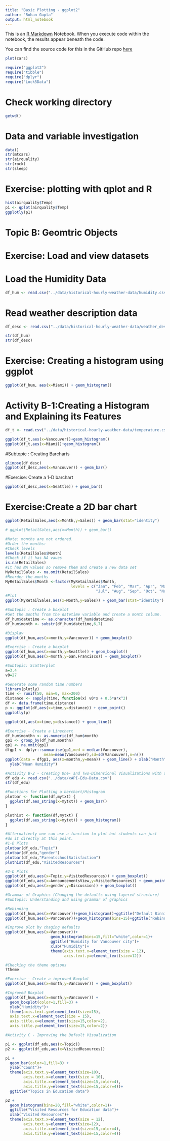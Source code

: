 ```yaml
---
title: "Basic Plotting - ggplot2"
author: "Rohan Gupta"
output: html_notebook
---
```


This is an [R Markdown](http://rmarkdown.rstudio.com) Notebook. When you execute code within the notebook, the results appear beneath the code. 

You can find the source code for this in the GitHub repo [here](https://github.com/RohanYashraj/Applied-Data-Visualization-with-R-and-ggplot2)

```r
plot(cars)
```

```r
require("ggplot2")
require("tibble")
require("dplyr")
require("Lock5Data")
```
# Check working directory
```r
getwd()
```
 
# Data and variable investigation

```r

data()
str(mtcars)
str(airquality)
str(rock)
str(sleep)
```

# Exercise: plotting with qplot and R
```r
hist(airquality$Temp)
p1 <- qplot(airquality$Temp)
ggplotly(p1)
```
# Topic B: Geomtric Objects

# Exercise: Load and view datasets

# Load the Humidity Data

```r
df_hum <- read.csv("../data/historical-hourly-weather-data/humidity.csv")
```

# Read weather description data
```r
df_desc <- read.csv("../data/historical-hourly-weather-data/weather_description.csv")
```


```r
str(df_hum)
str(df_desc)
```

# Exercise: Creating a histogram using ggplot
```r
ggplot(df_hum, aes(x=Miami)) + geom_histogram()
```

# Activity B-1:Creating a Histogram and Explaining its Features

```r
df_t <- read.csv("../data/historical-hourly-weather-data/temperature.csv")

ggplot(df_t,aes(x=Vancouver))+geom_histogram()
ggplot(df_t,aes(x=Miami))+geom_histogram()
```

#Subtopic : Creating Barcharts
```r
glimpse(df_desc)
ggplot(df_desc,aes(x=Vancouver)) + geom_bar()
```

#Exercise: Create a 1-D barchart
```r
ggplot(df_desc,aes(x=Seattle)) + geom_bar()
```

# Exercise:Create a 2D bar chart
```r
ggplot(RetailSales,aes(x=Month,y=Sales)) + geom_bar(stat="identity")

# ggplot(RetailSales,aes(x=Month)) + geom_bar()
```


```r
#Note: months are not ordered.
#Order the months:
#Check levels
levels(RetailSales$Month)
#Check if it has NA vaues
is.na(RetailSales)
#It has NA values so remove them and create a new data set
MyRetailSales <- na.omit(RetailSales)
#Reorder the months
MyRetailSales$Month <-factor(MyRetailSales$Month, 
                             levels = c("Jan", "Feb", "Mar", "Apr", "May", "Jun",
                                        "Jul", "Aug", "Sep", "Oct", "Nov", "Dec"))
#Plot
ggplot(MyRetailSales,aes(x=Month,y=Sales)) + geom_bar(stat="identity")
```


```r
#Subtopic : Create a boxplot
#Get the months from the datetime variable and create a month column.
df_hum$datetime <- as.character(df_hum$datetime)
df_hum$month <- substr(df_hum$datetime,6,7)

#Display
ggplot(df_hum,aes(x=month,y=Vancouver)) + geom_boxplot()
```


```r
#Exercise - Create a boxplot
ggplot(df_hum,aes(x=month,y=Seattle)) + geom_boxplot()
ggplot(df_hum,aes(x=month,y=San.Francisco)) + geom_boxplot()

#Subtopic: Scatterplot
a=3.4
v0=27
```


```r
#Generate some random time numbers
library(plotly)
time <- runif(50, min=0, max=200)
distance <- sapply(time, function(x) v0*x + 0.5*a*x^2)
df <- data.frame(time,distance)
p <- ggplot(df,aes(x=time,y=distance)) + geom_point()
ggplotly(p)
```


```r
ggplot(df,aes(x=time,y=distance)) + geom_line()
```


```r
#Exercise - Create a Linechart
df_hum$monthn <- as.numeric(df_hum$month)
gp1 <- group_by(df_hum,monthn)
gp1 <- na.omit(gp1)
dfgp1 <- dplyr::summarise(gp1,med = median(Vancouver),
                 mean=mean(Vancouver),sd=sd(Vancouver),n=n())
ggplot(data = dfgp1, aes(x=monthn,y=mean)) + geom_line() + xlab("Month") + 
  ylab("Mean Humidity")
```


```r
#Activity B-2 - Creating One- and Two-Dimensional Visualizations with a Given Dataset
df_edu <- read.csv("../data/xAPI-Edu-Data.csv")
str(df_edu)

#Functions for Plotting a barchart/Histogram
plotbar <- function(df,mytxt) {
  ggplot(df,aes_string(x=mytxt)) + geom_bar()
}

plothist <- function(df,mytxt) {
  ggplot(df,aes_string(x=mytxt)) + geom_histogram()
}
```


```r
#Alternatively one can use a function to plot but students can just
#do it directly at this point.
#1-D Plots
plotbar(df_edu,"Topic")
plotbar(df_edu,"gender")
plotbar(df_edu,"ParentschoolSatisfaction")
plothist(df_edu,"VisitedResources")

#2-D Plots
ggplot(df_edu,aes(x=Topic,y=VisitedResources)) + geom_boxplot()
ggplot(df_edu,aes(x=AnnouncementsView,y=VisitedResources)) + geom_point()
ggplot(df_edu,aes(x=gender,y=Discussion)) + geom_boxplot()
```


```r
#Grammar of Graphics (Changing the defaults using layered structure)
#Subtopic: Understanding and using grammar of graphics

#Rebinning
ggplot(df_hum,aes(x=Vancouver))+geom_histogram()+ggtitle("Default Binning")
ggplot(df_hum,aes(x=Vancouver))+geom_histogram(bins=15)+ggtitle("Rebinned")
```


```r
#Improve plot by chaging defaults
ggplot(df_hum,aes(x=Vancouver))+
                    geom_histogram(bins=15,fill="white",color=1)+
                    ggtitle("Humidity for Vancouver city")+
                    xlab("Humidity")+
                    theme(axis.text.x=element_text(size = 12),
                          axis.text.y=element_text(size=12))

#Checking the theme options
?theme
```


```r
#Exercise - Create a improved Boxplot                
ggplot(df_hum,aes(x=month,y=Vancouver)) + geom_boxplot()

#Improved Boxplot
ggplot(df_hum,aes(x=month,y=Vancouver)) + 
  geom_boxplot(color=1,fill=3) + 
  ylab("Humidity")+ 
  theme(axis.text.y=element_text(size=15),
  axis.text.x=element_text(size = 15),
  axis.title.x=element_text(size=15,color=2),
  axis.title.y=element_text(size=15,color=2))
```


```r
#Activity C - Improving the Default Visualization

p1 <- ggplot(df_edu,aes(x=Topic))
p2 <- ggplot(df_edu,aes(x=VisitedResources))

p1 + 
  geom_bar(color=1,fill=3) + 
  ylab("Count")+ 
  theme(axis.text.y=element_text(size=10),
        axis.text.x=element_text(size = 10),
        axis.title.x=element_text(size=15,color=4),
        axis.title.y=element_text(size=15,color=4))+
  ggtitle("Topics in Education data")

p2 + 
  geom_histogram(bins=20,fill="white",color=1)+
  ggtitle("Visited Resources for Education data")+
  xlab("Visited Resources")+
  theme(axis.text.x=element_text(size = 12),
        axis.text.y=element_text(size=12),
        axis.title.x=element_text(size=15,color=4),
        axis.title.y=element_text(size=15,color=4))

```

